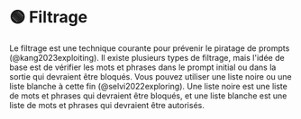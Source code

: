
# 🟢 Filtrage

Le filtrage est une technique courante pour prévenir le piratage de prompts (@kang2023exploiting). Il existe plusieurs types de filtrage, mais l'idée de base est de vérifier les mots et phrases dans le prompt initial ou dans la sortie qui devraient être bloqués. Vous pouvez utiliser une liste noire ou une liste blanche à cette fin (@selvi2022exploring). Une liste noire est une liste de mots et phrases qui devraient être bloqués, et une liste blanche est une liste de mots et phrases qui devraient être autorisés.
